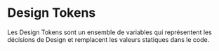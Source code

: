 
<Meta title="DesignTokens/Introduction" />

# Design Tokens

Les Design Tokens sont un ensemble de variables qui représentent les décisions de Design et remplacent les valeurs statiques dans le code.